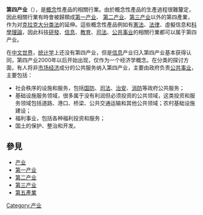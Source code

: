 {{noteTA
|G1=IT
}}
{{擴充|time=2007-12-9}}

'''第四产业'''（{{lang-en|Quaternary sector of the economy}}），是[[概念|概念]]性產品的相關行業。由於概念性產品的生產過程很難釐定，因此相關行業有時會被歸類成[[第一产业|第一产业]]、
[[第二产业|第二产业]]、[[第三产业|第三产业]]以外的第四產業，作为对[[克拉克大分类法|克拉克大分类法]]的延伸。這些概念性產品例如有[[憲法|憲法]]、[[法律|法律]]、虛擬信息和[[科學理論|科學理論]]，因此科技[[研發|研發]]、[[信息|信息]]、[[教育|教育]]、[[司法|司法]]、[[公共事业|公共事业]]的相關行業都可以属于第四产业。

在[[中文世界|中文世界]]，[[统计学|统计学]]上还没有第四产业，但是[[信息|信息]]产业归入第四产业基本获得认同，第四产业2000年以后开始出现，仅作为一个经济学概念。在分类的探讨方面，有人将非[[市场经济|市场经济]]成分的公共服务纳入第四产业，主要由政府负责[[公共事业|公共事业]]，主要包括：
* 社会秩序的设施和服务，包括[[国防|国防]]、[[司法|司法]]、[[治安|治安]]、[[消防|消防]]等政府公共服务；
* 基础设施服务领域，很多属于没有利润但必须投资的公共领域，这类投资和服务领域包括道路、港口、桥梁、公共交通运输和其他公共领域；农村基础设施建设；
* 福利事业，包括各种福利投资和服务；
* 国土的保护、整治和开发。

== 參見 ==
* [[产业|产业]]
* [[第一产业|第一产业]]
* [[第二产业|第二产业]]
* [[第三产业|第三产业]]
* [[第五產業|第五產業]]

{{产业}}  
{{Econ-stub}}

[[Category:产业|Category:产业]]